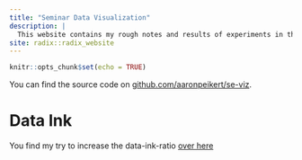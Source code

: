 ```yaml
---
title: "Seminar Data Visualization"
description: |
  This website contains my rough notes and results of experiments in this seminar.
site: radix::radix_website
---
```


```r
knitr::opts_chunk$set(echo = TRUE)
```

You can find the source code on [github.com/aaronpeikert/se-viz](https://github.com/aaronpeikert/se-viz).

# Data Ink

You find my try to increase the data-ink-ratio [over here](01strip.html)

